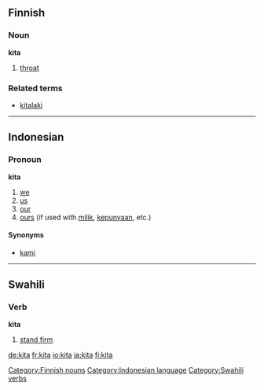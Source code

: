 ==Finnish==

===Noun===
'''kita'''

#[[throat]]

===Related terms===
*[[kitalaki]]

[[Category:Finnish nouns]]


----

==Indonesian==
===Pronoun===
'''kita'''

# [[we]]
# [[us]]
# [[our]]
# [[ours]] (if used with [[milik]], [[punya|kepunyaan]], etc.)

====Synonyms====
* [[kami]]

[[Category:Indonesian language]]


----

==Swahili==
===Verb===
'''kita'''

# [[stand firm]]

[[Category:Swahili verbs]]

[[de:kita]]
[[fr:kita]]
[[io:kita]]
[[ja:kita]]
[[fi:kita]]